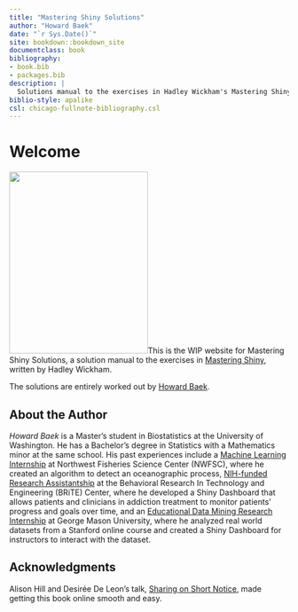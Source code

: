 ```yaml
--- 
title: "Mastering Shiny Solutions"
author: "Howard Baek"
date: "`r Sys.Date()`"
site: bookdown::bookdown_site
documentclass: book
bibliography:
- book.bib
- packages.bib
description: |
  Solutions manual to the exercises in Hadley Wickham's Mastering Shiny.
biblio-style: apalike
csl: chicago-fullnote-bibliography.csl
---
```


# Welcome {-}

<img src="img/mastering-shiny-cover.png" class="cover" width="250" height="328"/>This is the WIP website for Mastering Shiny Solutions, a solution manual to the exercises in [Mastering Shiny](https://mastering-shiny.org/), written by Hadley Wickham. 

The solutions are entirely worked out by [Howard Baek](http://insidethetv.rbind.io/). 

## About the Author {-}

_Howard Baek_ is a Master’s student in Biostatistics at the University of Washington. He has a Bachelor’s degree in Statistics with a Mathematics minor at the same school. His past experiences include a [Machine Learning Internship](https://github.com/orgs/UW-Upwelling-Project/teams/seattle) at Northwest Fisheries Science Center (NWFSC), where he created an algorithm to detect an oceanographic process, [NIH-funded Research Assistantship](https://github.com/howardbaek/addiction-dashboard-simple) at the Behavioral Research In Technology and Engineering (BRiTE) Center, where he developed a Shiny Dashboard that allows patients and clinicians in addiction treatment to monitor patients’ progress and goals over time, and an [Educational Data Mining Research Internship](https://github.com/howardbaek/mooc-project-github) at George Mason University, where he analyzed real world datasets from a Stanford online course and created a Shiny Dashboard for instructors to interact with the dataset.


## Acknowledgments {-}

Alison Hill and Desirée De Leon’s talk, [Sharing on Short Notice](https://youtu.be/QcE4RBH2auQ?t=1881), made getting this book online smooth and easy.